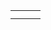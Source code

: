 {{en/Scenarios by size}}

{|
|-
|style="border:none;background:white"|

|style="border:none;background:white"|
<!-- {{ ... }} -->

|style="border:none;background:white"|
<!-- {{ ... }} -->

|-
|style="border:none;background:white"|
<!-- {{ ... }} -->
|}